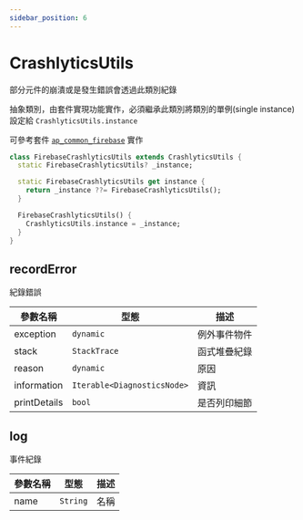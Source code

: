 ```yaml
---
sidebar_position: 6
---
```


# CrashlyticsUtils

部分元件的崩潰或是發生錯誤會透過此類別紀錄

抽象類別，由套件實現功能實作，必須繼承此類別將類別的單例(single instance)設定給  `CrashlyticsUtils.instance`

可參考套件 [`ap_common_firebase`](https://github.com/abc873693/ap_common_firebase/blob/master/lib/utils/firebase_crashlytics_utils.dart) 實作

```dart title='firebase_analytics_utils.dart'
class FirebaseCrashlyticsUtils extends CrashlyticsUtils {
  static FirebaseCrashlyticsUtils? _instance;

  static FirebaseCrashlyticsUtils get instance {
    return _instance ??= FirebaseCrashlyticsUtils();
  }

  FirebaseCrashlyticsUtils() {
    CrashlyticsUtils.instance = _instance;
  }
}  
```

## recordError

紀錄錯誤

| 參數名稱                         | 型態                             | 描述                             |
| ------------------------------- | ------------------------------- | ------------------------------- |
| exception | `dynamic` | 例外事件物件 |
| stack | `StackTrace` | 函式堆疊紀錄 |
| reason | `dynamic` | 原因 |
| information | `Iterable<DiagnosticsNode>` | 資訊 |
| printDetails | `bool` | 是否列印細節 |

## log

事件紀錄

| 參數名稱                         | 型態                             | 描述                             |
| ------------------------------- | ------------------------------- | ------------------------------- |
| name | `String` | 名稱 |